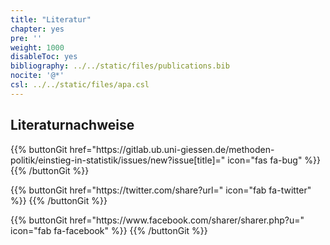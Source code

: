 ```yaml
---
title: "Literatur"
chapter: yes
pre: ''
weight: 1000
disableToc: yes
bibliography: ../../static/files/publications.bib
nocite: '@*'
csl: ../../static/files/apa.csl
---
```


## Literaturnachweise

{{% buttonGit href=\"https\:\/\/gitlab.ub.uni-giessen.de\/methoden-politik\/einstieg-in-statistik\/issues\/new?issue[title]=\" icon=\"fas fa-bug\" %}} {{% /buttonGit %}} 

{{% buttonGit href=\"https\:\/\/twitter.com\/share?url=\" icon=\"fab fa-twitter\" %}} {{% /buttonGit %}}

{{% buttonGit href=\"https\:\/\/www.facebook.com\/sharer\/sharer.php?u=\" icon=\"fab fa-facebook\" %}} {{% /buttonGit %}}

<br>
